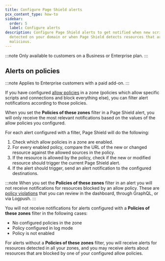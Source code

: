 ```yaml
---
title: Configure Page Shield alerts
pcx_content_type: how-to
sidebar:
  order: 5
  label: Configure alerts
description: Configure Page Shield alerts to get notified when new scripts are
  detected on your domain or when Page Shield detects resources that are likely
  malicious.
---
```



:::note
Only available to customers on a Business or Enterprise plan.
:::

<Render file="alerts-intro" />

<Render file="alerts-configure" />

## Alerts on policies

:::note
Applies to Enterprise customers with a paid add-on.
:::

If you have configured [allow policies](/page-shield/policies/#policy-actions) in a zone (policies which allow specific scripts and connections and block everything else), you can filter alert notifications according to those policies.

When you set the **Policies of these zones** filter in a Page Shield alert, you will only receive the most relevant notifications based on the values of the allow policies you configured.

For each alert configured with a filter, Page Shield will do the following:

1. Check which allow policies in a zone are enabled.
2. For every enabled policy, compare the URL of the new or changed resource against the allowed sources in the policy.
3. If the resource is allowed by the policy, check if the new or modified resource should trigger the current Page Shield alert.
4. If the alert should trigger, send an alert notification to the configured destinations.

:::note
When you set the **Policies of these zones** filter in an alert you will not receive notifications for resources blocked by an allow policy. These are [policy violations](/page-shield/policies/violations/) that you can review in the dashboard, through GraphQL, or via Logpush.
:::

You will not receive notifications for alerts configured with a **Policies of these zones** filter in the following cases:

- No configured policies in the zone
- Policy configured in log mode
- Policy is not enabled

For alerts without a **Policies of these zones** filter, you will receive alerts for resources detected in all your zones, and you may receive alerts about resources that are blocked by one of your configured allow policies.
